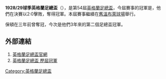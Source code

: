 '''1928/29球季英格蘭足總盃'''（{{lang-en|FA Cup}}），是第54屆[[英格蘭足總盃|英格蘭足總盃]]，今屆賽事的冠軍是{{fc|保頓}}，他們在決賽以2:0擊敗{{fc|樸茨茅夫}}，奪得冠軍。本屆賽事繼續在[[舊溫布萊球場|舊溫布萊球場]]舉行。

保頓在三年前曾奪冠，今次是他們3年來的第二個足總盃冠軍。

==外部連結==
#[http://www.thefa.com/thefacup 英格蘭足總盃官網]{{Webarchive|url=https://wayback.archive-it.org/all/20120424194609/http://www.thefa.com/TheFACup |date=2012-04-24 }}
#[http://www.worldfootball.net/winner/eng-fa-cup/ 英格蘭足總盃 歷屆冠軍]{{Wayback|url=http://www.worldfootball.net/winner/eng-fa-cup/ |date=20190102002248 }}

{{英格兰足总杯}}

[[Category:英格蘭足總盃|Category:英格蘭足總盃]]


{{soccer-stub}}